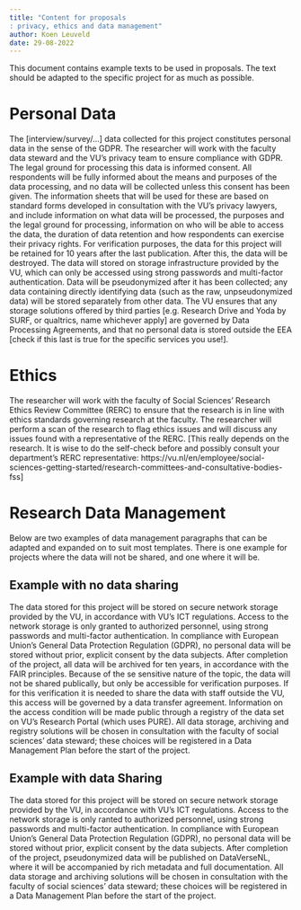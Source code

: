 ---
title: "Content for proposals
: privacy, ethics and data management"
author: Koen Leuveld 
date: 29-08-2022
---


This document contains example texts to be used in proposals. The text should be adapted to the specific project for as much as possible.

# Personal Data
The [interview/survey/…] data collected for this project constitutes personal data in the sense of the GDPR. The researcher will work with the faculty data steward and the VU’s privacy team to ensure compliance with GDPR. The legal ground for processing this data is informed consent. All respondents will be fully informed about the means and purposes of the data processing, and no data will be collected unless this consent has been given. The information sheets that will be used for these are based on standard forms developed in consultation with the VU’s privacy lawyers, and include information on what data will be processed, the purposes and the legal ground for processing, information on who will be able to access the data, the duration of data retention and how respondents can exercise their privacy rights.  For verification purposes, the data for this project will be retained for 10 years after the last publication. After this, the data will be destroyed. The data will stored on storage infrastructure provided by the VU, which can only be accessed using strong passwords and multi-factor authentication. Data will be pseudonymized after it has been collected; any data containing directly identifying data (such as the raw, unpseudonymized data) will be stored separately from other data. The VU ensures that any storage solutions offered by third parties [e.g. Research Drive and Yoda by SURF, or qualtrics, name whichever apply] are governed by Data Processing Agreements, and that no personal data is stored outside the EEA [check if this last is true for the specific services you use!]. 

# Ethics
The researcher will work with the faculty of Social Sciences’ Research Ethics Review Committee (RERC) to ensure that the research is in line with ethics standards governing research at the faculty. The researcher will perform a scan of the research to flag ethics issues and will discuss any issues found with a representative of the RERC. [This really depends on the research. It is wise to do the self-check before and possibly consult your department’s RERC representative: https://vu.nl/en/employee/social-sciences-getting-started/research-committees-and-consultative-bodies-fss]

# Research Data Management
Below are two examples of data management paragraphs that can be adapted and expanded on to suit most templates. There is one example for projects where the data will not be shared, and one where it will be.

## Example with no data sharing
The data stored for this project will be stored on secure network storage provided by the VU, in accordance with VU’s ICT regulations. Access to the network storage is only granted to authorized personnel, using strong passwords and multi-factor authentication. In compliance with European Union’s General Data Protection Regulation (GDPR), no personal data will be stored without prior, explicit consent by the data subjects. After completion of the project, all data will be archived for ten years, in accordance with the FAIR principles. Because of the se sensitive nature of the topic, the data will not be shared publically, but only be accessible for verification purposes. If for this verification it is needed to share the data with staff outside the VU, this access will be governed by a data transfer agreement. Information on the access condition will be made public through a registry of the data set on VU’s Research Portal (which uses PURE). All data storage, archiving and registry solutions will be chosen in consultation with the faculty of social sciences’ data steward; these choices will be registered in a Data Management Plan before the start of the project.

## Example with data Sharing
The data stored for this project will be stored on secure network storage provided by the VU, in accordance with VU’s ICT regulations. Access to the network storage is only ranted to authorized personnel, using strong passwords and multi-factor authentication. In compliance with European Union’s General Data Protection Regulation (GDPR), no personal data will be stored without prior, explicit consent by the data subjects. After completion of the project,  pseudonymized data will be published on DataVerseNL, where it will be accompanied by rich metadata and full documentation. All data storage and archiving solutions will be chosen in consultation with the faculty of social sciences’ data steward; these choices will be registered in a Data Management Plan before the start of the project.


